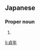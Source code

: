 ==Japanese==
{{ja-kanjitab|さだ|とし}}

===Proper noun===
{{ja-pos|さだとし|proper}}

# {{given name|male|lang=ja|sort=さだとし}}

[[li:貞年]]